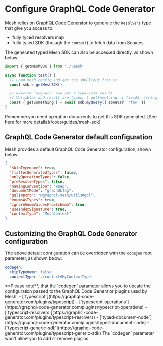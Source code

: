 
# Configure GraphQL Code Generator

Mesh relies on [GraphQL Code Generator](https://graphql-code-generator.com) to generate the `Resolvers` type that give you access to:

- fully typed resolvers map
- fully typed SDK (through the `context`) to fetch data from Sources

The generated typed Mesh SDK can also be accessed directly, as shown below:

```ts filename="test.ts"
import { getMeshSDK } from './.mesh'

async function test() {
  // Load mesh config and get the sdkClient from it
  const sdk = getMeshSDK()

  // Execute `myQuery` and get a type-safe result
  // Variables and result are typed: { getSomething: { fieldA: string, fieldB: number }, errors?: GraphQLError[] }
  const { getSomething } = await sdk.myQuery({ someVar: 'foo' })
}
```

<Callout>
  Remember you need operation documents to get this SDK generated. [See here for more details](/docs/guides/mesh-sdk)
</Callout>

## GraphQL Code Generator default configuration

Mesh provides a default GraphQL Code Generator configuration, shown below:

```json
{
  "skipTypename": true,
  "flattenGeneratedTypes": false,
  "onlyOperationTypes": false,
  "preResolveTypes": false,
  "namingConvention": "keep",
  "documentMode": "graphQLTag",
  "gqlImport": "@graphql-mesh/utils#gql",
  "enumsAsTypes": true,
  "ignoreEnumValuesFromSchema": true,
  "useIndexSignature": true,
  "contextType": "MeshContext"
}
```

## Customizing the GraphQL Code Generator configuration

The above default configuration can be overridden with the `codegen` root parameter, as shown below:

```yaml filename=".meshrc.yaml"
codegen:
  skipTypename: false
  contextType: './context#MyContextType'
```

<Callout>
**Please note**, that the `codegen` parameter allows you to update the configuration passed to the GraphQL Code Generator plugins used by Mesh:
- [`typescript`](https://graphql-code-generator.com/plugins/typescript)
- [`typescript-operations`](https://graphql-code-generator.com/plugins/typescript-operations)
- [`typescript-resolvers`](https://graphql-code-generator.com/plugins/typescript-resolvers)
- [`typed-document-node`](https://graphql-code-generator.com/plugins/typed-document-node)
- [`typescript-generic-sdk`](https://graphql-code-generator.com/plugins/typescript-generic-sdk)

</Callout>

<Callout emoji="⚠️" type="warning">
  The `codegen` parameter won't allow you to add or remove plugins.
</Callout>
